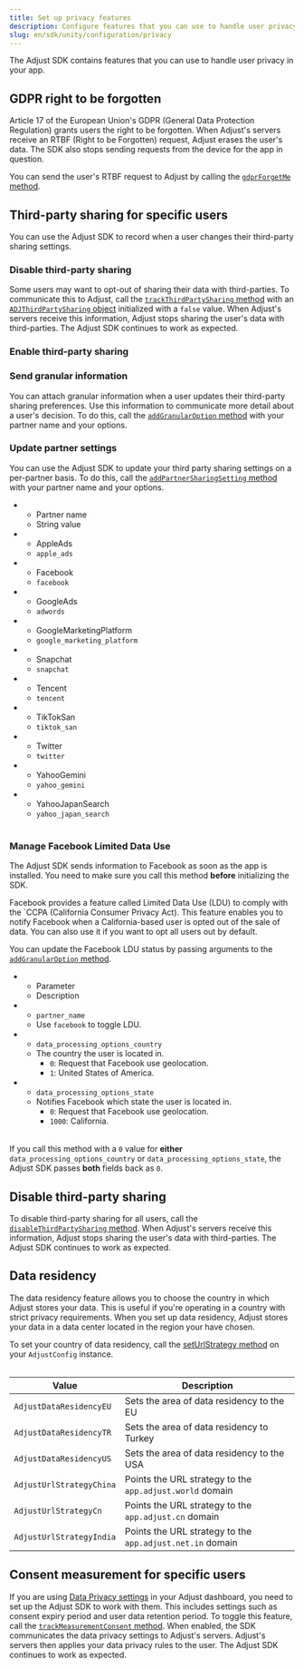```yaml
---
title: Set up privacy features
description: Configure features that you can use to handle user privacy in your app.
slug: en/sdk/unity/configuration/privacy
---
```



The Adjust SDK contains features that you can use to handle user privacy in your app.

## GDPR right to be forgotten

Article 17 of the European Union's <Abbr>GDPR (General Data Protection Regulation)</Abbr> grants users the right to be forgotten. When Adjust's servers receive an <Abbr>RTBF (Right to be Forgotten)</Abbr> request, Adjust erases the user's data. The SDK also stops sending requests from the device for the app in question.

You can send the user's RTBF request to Adjust by calling the [`gdprForgetMe` method](#ios-gdprforgetme-invocation).

<GdprForgetMe />

## Third-party sharing for specific users

You can use the Adjust SDK to record when a user changes their third-party sharing settings.

### Disable third-party sharing

Some users may want to opt-out of sharing their data with third-parties. To communicate this to Adjust, call the [`trackThirdPartySharing` method](#ios-trackthirdpartysharing-invocation) with an [`ADJThirdPartySharing` object](/ios/reference/ADJThirdPartySharing.md) initialized with a `false` value. When Adjust's servers receive this information, Adjust stops sharing the user's data with third-parties. The Adjust SDK continues to work as expected.

<InitWithIsEnabledNumberBoolFalse />

### Enable third-party sharing

<InitWithIsEnabledNumberBoolTrue />

### Send granular information

You can attach granular information when a user updates their third-party sharing preferences. Use this information to communicate more detail about a user's decision. To do this, call the [`addGranularOption` method](#ios-addgranularoption-invocation) with your partner name and your options.

<AddGranularOption />

### Update partner settings

You can use the Adjust SDK to update your third party sharing settings on a per-partner basis. To do this, call the [`addPartnerSharingSetting` method](#ios-addpartnersharingsetting-invocation) with your partner name and your options.

<AddPartnerSharingSetting />

<Table list height="full-height">

-  -  Partner name
   -  String value
-  -  AppleAds
   -  `apple_ads`
-  -  Facebook
   -  `facebook`
-  -  GoogleAds
   -  `adwords`
-  -  GoogleMarketingPlatform
   -  `google_marketing_platform`
-  -  Snapchat
   -  `snapchat`
-  -  Tencent
   -  `tencent`
-  -  TikTokSan
   -  `tiktok_san`
-  -  Twitter
   -  `twitter`
-  -  YahooGemini
   -  `yahoo_gemini`
-  -  YahooJapanSearch
   -  `yahoo_japan_search`

</Table>

### Manage Facebook Limited Data Use

<Callout type="important">

The Adjust SDK sends information to Facebook as soon as the app is installed. You need to make sure you call this method **before** initializing the SDK.

</Callout>

Facebook provides a feature called Limited Data Use (LDU) to comply with the <Abbr>`CCPA (California Consumer Privacy Act)</Abbr>. This feature enables you to notify Facebook when a California-based user is opted out of the sale of data. You can also use it if you want to opt all users out by default.

You can update the Facebook LDU status by passing arguments to the [`addGranularOption` method](#ios-addgranularoption-invocation).

<AddGranularOptionFacebook />

<Table list height="full-height">

-  -  Parameter
   -  Description
-  -  `partner_name`
   -  Use `facebook` to toggle LDU.
-  -  `data_processing_options_country`
   -  The country the user is located in.
      -  `0`: Request that Facebook use geolocation.
      -  `1`: United States of America.
-  -  `data_processing_options_state`
   -  Notifies Facebook which state the user is located in.
      -  `0`: Request that Facebook use geolocation.
      -  `1000`: California.

</Table>

<Callout type="note">

If you call this method with a `0` value for **either** `data_processing_options_country` or `data_processing_options_state`, the Adjust SDK passes **both** fields back as `0`.

</Callout>

## Disable third-party sharing

To disable third-party sharing for all users, call the [`disableThirdPartySharing` method](#ios-disablethirdpartysharing-invocation). When Adjust's servers receive this information, Adjust stops sharing the user's data with third-parties. The Adjust SDK continues to work as expected.

<DisableThirdPartySharing />

## Data residency

The data residency feature allows you to choose the country in which Adjust stores your data. This is useful if you're operating in a country with strict privacy requirements. When you set up data residency, Adjust stores your data in a data center located in the region your have chosen.

To set your country of data residency, call the [setUrlStrategy method](#ios-seturlstrategy-invocation) on your `AdjustConfig` instance.

<SetUrlStrategy />

<Table height="full-height">

| Value                    | Description                                               |
| ------------------------ | --------------------------------------------------------- |
| `AdjustDataResidencyEU`  | Sets the area of data residency to the EU                 |
| `AdjustDataResidencyTR`  | Sets the area of data residency to Turkey                 |
| `AdjustDataResidencyUS`  | Sets the area of data residency to the USA                |
| `AdjustUrlStrategyChina` | Points the URL strategy to the `app.adjust.world` domain  |
| `AdjustUrlStrategyCn`    | Points the URL strategy to the `app.adjust.cn` domain     |
| `AdjustUrlStrategyIndia` | Points the URL strategy to the `app.adjust.net.in` domain |

</Table>

## Consent measurement for specific users

If you are using [Data Privacy settings](https://help.adjust.com/en/article/manage-data-collection-and-retention) in your Adjust dashboard, you need to set up the Adjust SDK to work with them. This includes settings such as consent expiry period and user data retention period. To toggle this feature, call the [`trackMeasurementConsent` method](#ios-trackmeasurementconsent-invocation). When enabled, the SDK communicates the data privacy settings to Adjust's servers. Adjust's servers then applies your data privacy rules to the user. The Adjust SDK continues to work as expected.

<TrackMeasurementConsent />
